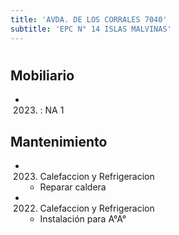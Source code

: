 ```yaml
---
title: 'AVDA. DE LOS CORRALES 7040'
subtitle: 'EPC N° 14 ISLAS MALVINAS'
---
```


#


## Mobiliario

*  (2023) : NA 1 





## Mantenimiento

*  (2023) Calefaccion y Refrigeracion 
    + Reparar caldera

*  (2022) Calefaccion y Refrigeracion 
    + Instalación para A°A°



